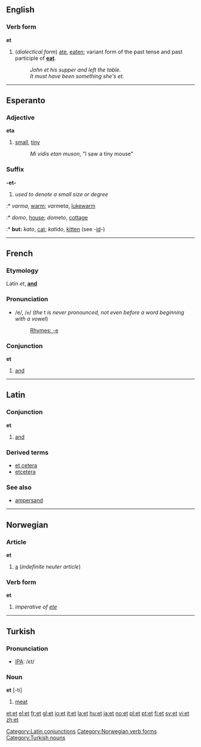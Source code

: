{{rfc}}
==English==

{{rank|medium|ill|eat|843|et|scene|hot|I'd}}

===Verb form===
'''et'''

#(''dialectical form'') [[ate]], [[eaten]]; variant form of the past tense and past participle of '''[[eat]]'''.
#:''John et his supper and left the table.''
#:''It must have been something she's et.''

----

==Esperanto==
===Adjective===
'''eta'''

#[[small]], [[tiny]]
#:''Mi vidis etan muson'', "I saw a tiny mouse"

===Suffix===
'''-et-'''

#''used to denote a small size or degree''
:* ''varma'', [[warm]]; ''varm''et''a'', [[lukewarm]]
:* ''domo'', [[house]]; ''dom''et''o'', [[cottage]]
:* '''but:''' ''kato'', [[cat]]; ''kat''id''o'', [[kitten]] (see -[[id]]-)

----
==French==
===Etymology===
Latin ''et'', '''[[and]]'''

===Pronunciation===
*/e/, /<tt>e</tt>/ (''the'' t ''is never pronounced, not even before a word beginning with a vowel'')
*:[[Rhymes:French:-e|Rhymes: -e]]

===Conjunction===
'''et'''

#[[and]]

----
==Latin==
===Conjunction===
'''et'''

#[[and]]
{{seeCites}}

===Derived terms===
*[[et cetera]]
*[[etcetera]]

===See also===
*[[ampersand]]

[[Category:Latin conjunctions]]

----
==Norwegian==
===Article===
'''et'''

#[[a]] (''indefinite neuter article'')

===Verb form===
[[Category:Norwegian verb forms]]
'''et'''

#''imperative of [[ete]]''<!-- ([[eat]])-->

----
==Turkish==
===Pronunciation===
*[[w:IPA|IPA]]: /ɛt/

===Noun===
'''et''' [-ti]

#[[meat]]

[[Category:Turkish nouns]]

[[et:et]]
[[el:et]]
[[fr:et]]
[[gl:et]]
[[io:et]]
[[it:et]]
[[la:et]]
[[hu:et]]
[[ja:et]]
[[no:et]]
[[pl:et]]
[[pt:et]]
[[fi:et]]
[[sv:et]]
[[vi:et]]
[[zh:et]]